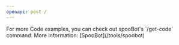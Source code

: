 ```yaml
---
openapi: post /
---
```


<Note>
For more Code examples, you can check out spooBot's `/get-code` command.
More Information: [SpooBot](/tools/spoobot)
</Note>